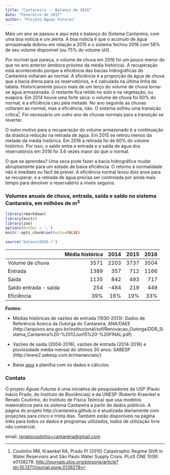 ```yaml
---
title: "Cantareira -- Balanço de 2016"
date: "Fevereiro de 2017"
author: "Projeto Águas Futuras"
---
```


Mais um ano se passou e aqui está o balanço do Sistema Cantareira,
com uma boa notícia e um alerta. A boa notícia é que o acúmulo de água 
armazenada dobrou em relação a 2015 e o sistema fechou 2016 com 58% de
seu volume disponível (ou 75% do volume útil).

Por incrível que pareça, o volume de chuva em 2016
foi um pouco menor do que no ano anterior (embora próximo da média histórica).
A recuperação está acontecendo porque a eficiência das bacias hidrográficas do Cantareira
voltaram ao normal. A eficiência é a proporção da água de chuva que a bacia drena para
os reservatórios, e é calculada na última linha da tabela. Historicamente pouco mais de um terço 
do volume de chuva torna-se água armazenada. O restante fica retido no solo e na vegetação, ou evapora.
Em 2014 houve uma forte seca: o volume de chuva foi 60% do normal, e a eficiência caiu pela metade.
No ano seguinte as chuvas voltaram ao normal, mas a eficiência, não. O sistema 
sofreu uma transição crítica[^1]. Foi necessário um outro ano de chuvas normais para
a transição se reverter.

O outro motivo para a recuperação do volume armazenado
é a continuação da drástica redução na retirada de água. Em 2015 se retirou menos da metade 
da média histórica. Em 2016 a retirada foi de 60% do volume histórico. 
Por isso, o saldo entre a entrada e a saída de água dos reservatórios
em 2016 foi 3.6 vezes maior do que o normal.

O que se aprendeu? Uma seca pode fazer a bacia hidrográfica mudar abruptamente
para um estado de baixa eficiência. O retorno à normalidade não é imediato ou
fácil de prever. A eficiência normal levou dois anos para se recuperar, e
a retirada de água precisa ser controlada por ainda mais tempo para
devolver o reservatório a níveis seguros. 

### Volumes anuais de chuva, entrada, saída e saldo no sistema Cantareira, em milhões de $m^3$
```r
library(rmarkdown)
library(knitr)
library(zoo)
options(OutDec = ',')
knitr::opts_chunk$set(echo=FALSE)
```
```r
source('balanco2016.r')
```

|                       | Média histórica | 2014 | 2015 | 2016 | 
|-----------------------|----------------:|-----:|-----:|-----:|
| Volume de chuva       |            3571 | 2203 | 3737 | 3504 |
| Entrada               |            1389 |  357 |  712 | 1166 |
| Saída                 |            1135 |  842 |  493 |  717 |
| Saldo entrada - saída |             254 | -484 |  219 |  449 |
| Eficiência            |             39% |  16% |  19% |  33% |

**Fontes:**

* Médias históricas de vazões de entrada (1930-2013): Dados de Referência Acerca da Outorga do Cantareira, ANA/DAEE (http://arquivos.ana.gov.br/institucional/sof/Renovacao_Outorga/DDR_Sistema_Cantareira%20-%2012Jun15%20-%20FINAL.pdf)

* Vazões de saída (2004-2016), vazões de entrada (2014-2016) e pluviosidade média mensal do últimos 30 anos: SABESP (http://www2.sabesp.com.br/mananciais/)

* Baixe [aqui](../data/cantareira_balanco_2016.xls) a planilha com os dados e cálculos.

### Contato

O projeto *Águas Futuras* é uma iniciativa de pesquisadores da USP (Paulo Inácio Prado, do Instituto de Biociências)
e da UNESP (Roberto Kraenkel e Renato Coutinho, do Instituto de Física Teórica)
que usa modelos matemáticos para os sistema Cantareira a partir de dados públicos.
A página do projeto http://cantareira.github.io é atualizada diariamente com projeções para cinco e trinta dias.
Também estão disponíveis na página links para todos os dados e programas utilizados, todos de utilização livre não comercial.


email: <renatocoutinho+cantareira@gmail.com>

[^1]: Coutinho RM, Kraenkel RA, Prado PI (2015) Catastrophic Regime Shift in Water Reservoirs and São Paulo Water Supply Crisis. PLoS ONE 10(9): e0138278. <http://journals.plos.org/plosone/article?id=10.1371/journal.pone.0138278>
